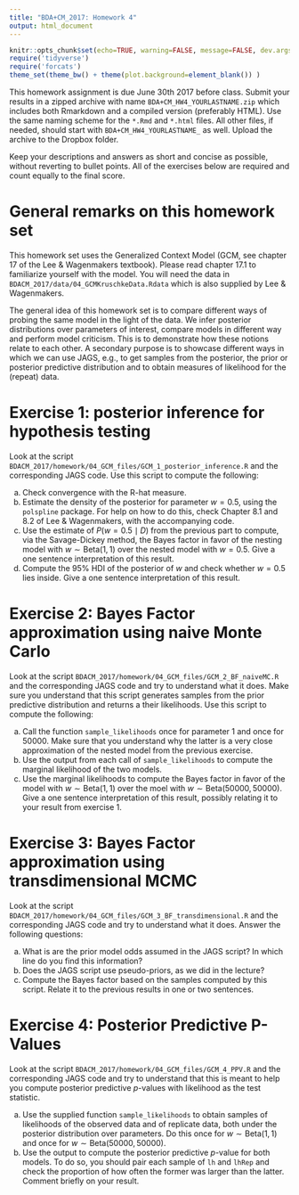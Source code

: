 ```yaml
---
title: "BDA+CM_2017: Homework 4"
output: html_document
---
```


```r
knitr::opts_chunk$set(echo=TRUE, warning=FALSE, message=FALSE, dev.args = list(bg = 'transparent'), fig.align='center')
require('tidyverse')
require('forcats')
theme_set(theme_bw() + theme(plot.background=element_blank()) )
```

This homework assignment is due June 30th 2017 before class. Submit your results in a zipped archive with name `BDA+CM_HW4_YOURLASTNAME.zip` which includes both Rmarkdown and a compiled version (preferably HTML). Use the same naming scheme for the `*.Rmd` and `*.html` files. All other files, if needed, should start with `BDA+CM_HW4_YOURLASTNAME_` as well. Upload the archive to the Dropbox folder.

Keep your descriptions and answers as short and concise as possible, without reverting to bullet points. All of the exercises below are required and count equally to the final score.

# General remarks on this homework set

This homework set uses the Generalized Context Model (GCM, see chapter 17 of the Lee & Wagenmakers textbook). Please read chapter 17.1 to familiarize yourself with the model. You will need the data in `BDACM_2017/data/04_GCMKruschkeData.Rdata` which is also supplied by Lee & Wagenmakers.

The general idea of this homework set is to compare different ways of probing the same model in the light of the data. We infer posterior distributions over parameters of interest, compare models in different way and perform model criticism. This is to demonstrate how these notions relate to each other. A secondary purpose is to showcase different ways in which we can use JAGS, e.g., to get samples from the posterior, the prior or posterior predictive distribution and to obtain measures of likelihood for the (repeat) data.

# Exercise 1: posterior inference for hypothesis testing

Look at the script `BDACM_2017/homework/04_GCM_files/GCM_1_posterior_inference.R` and the corresponding JAGS code. Use this script to compute the following:

a. Check convergence with the R-hat measure.
b. Estimate the density of the posterior for parameter $w = 0.5$, using the `polspline` package. For help on how to do this, check Chapter 8.1 and 8.2 of Lee & Wagenmakers, with the accompanying code.
c. Use the estimate of $P(w = 0.5 \mid D)$ from the previous part to compute, via the Savage-Dickey method, the Bayes factor in favor of the nesting model with $w \sim \text{Beta}(1,1)$ over the nested model with $w = 0.5$. Give a one sentence interpretation of this result.
d. Compute the 95% HDI of the posterior of $w$ and check whether $w=0.5$ lies inside. Give a one sentence interpretation of this result.

# Exercise 2: Bayes Factor approximation using naive Monte Carlo

Look at the script `BDACM_2017/homework/04_GCM_files/GCM_2_BF_naiveMC.R` and the corresponding JAGS code and try to understand what it does. Make sure you understand that this script generates samples from the prior predictive distribution and returns a their likelihoods. Use this script to compute the following:

a. Call the function `sample_likelihoods` once for parameter 1 and once for 50000. Make sure that you understand why the latter is a very close approximation of the nested model from the previous exercise.
b. Use the output from each call of `sample_likelihoods` to compute the marginal likelihood of the two models.
c. Use the marginal likelihoods to compute the Bayes factor in favor of the model with $w \sim \text{Beta}(1,1)$ over the moel with $w \sim \text{Beta}(50000,50000)$. Give a one sentence interpretation of this result, possibly relating it to your result from exercise 1.

# Exercise 3: Bayes Factor approximation using transdimensional MCMC

Look at the script `BDACM_2017/homework/04_GCM_files/GCM_3_BF_transdimensional.R` and the corresponding JAGS code and try to understand what it does. Answer the following questions:

a. What is are the prior model odds assumed in the JAGS script? In which line do you find this information?
b. Does the JAGS script use pseudo-priors, as we did in the lecture?
c. Compute the Bayes factor based on the samples computed by this script. Relate it to the previous results in one or two sentences.

# Exercise 4: Posterior Predictive P-Values

Look at the script `BDACM_2017/homework/04_GCM_files/GCM_4_PPV.R` and the corresponding JAGS code and try to understand that this is meant to help you compute posterior predictive $p$-values with likelihood as the test statistic. 

a. Use the supplied function `sample_likelihoods` to obtain samples of likelihoods of the observed data and of replicate data, both under the posterior distribution over parameters. Do this once for $w \sim \text{Beta}(1,1)$ and once for $w \sim \text{Beta}(50000,50000)$.
b. Use the output to compute the posterior predictive $p$-value for both models. To do so, you should pair each sample of `lh` and `lhRep` and check the proportion of how often the former was larger than the latter. Comment briefly on your result.



